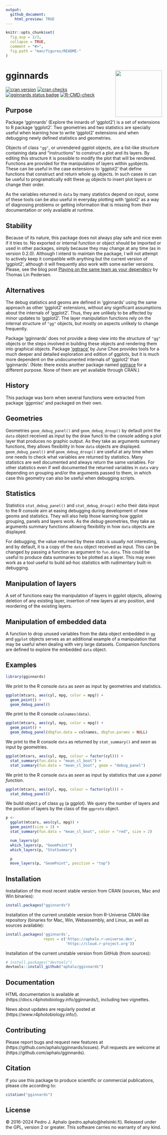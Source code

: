 ```yaml
---
output:
  github_document:
    html_preview: TRUE
---
```


```r
knitr::opts_chunk$set(
  fig.asp = 2/3,
  collapse = TRUE,
  comment = "#>",
  fig.path = "man/figures/README-"
)
```

# gginnards <img src="man/figures/logo-gginnards.png" align="right" width="150" />

<!-- badges: start -->
[![cran
version](https://www.r-pkg.org/badges/version/gginnards)](https://cran.r-project.org/package=gginnards)
[![cran checks](https://badges.cranchecks.info/worst/gginnards.svg)](https://cran.r-project.org/web/checks/check_results_gginnards.html)
[![gginnards status badge](https://aphalo.r-universe.dev/badges/gginnards)](https://aphalo.r-universe.dev/gginnards)
[![R-CMD-check](https://github.com/aphalo/gginnards/actions/workflows/R-CMD-check.yaml/badge.svg)](https://github.com/aphalo/gginnards/actions/workflows/R-CMD-check.yaml)
<a href="https://docs.r4photobiology.info/gginnards/"><img src="https://img.shields.io/badge/documentation-gginnards-informational.svg" alt="" /></a>
<!-- badges: end -->

## Purpose

Package 'gginnards' (Explore the innards of 'ggplot2') is a set of extensions to
R package 'ggplot2'. Two geometries and two statistics are specially useful when
learning how to write 'ggplot2' extensions and when debugging newly defined
statistics and geometries.

Objects of class `"gg"`, or unrendered ggplot objects, are a list-like structure
containing data and "instructions" to construct a plot and its layers. By
editing this structure it is possible to modify the plot that will be rendered.
Functions are provided for the manipulation of layers within `gg`objects. These
can be useful in the case extensions to 'ggplot2' that define functions that
construct and return whole `gg` objects. In such cases in can be useful to
programatically edit these `gg` objects to insert plot layers or change their
order.

As the variables returned in `data` by many statistics depend on input, some
of these tools can be also useful in everyday plotting with 'gplot2' as a
way of diagnosing problems or getting information that is missing from their
documentation or only available at runtime.

## Stability

Because of its nature, this package does not always play safe and nice even if
it tries to. No exported or internal function or object should be imported or
used in other packages, simply because they may change at any time (as in
version 0.2.0). Although I intend to maintain the package, I will not attempt to
actively keep it compatible with anything but the current version of 'ggplot2',
although it will frequently also work with some earlier versions.
Please, see the blog post [Playing on the same team as your
dependecy](https://www.tidyverse.org/blog/2022/09/playing-on-the-same-team-as-your-dependecy/)
by Thomas Lin Pedersen.

## Alternatives

The debug statistics and geoms are defined in 'gginnards' using the same
approach as other 'ggplot2' extensions, without any significant assumptions
about the internals of 'ggplot2'. Thus, they are unlikely to be affected
by minor updates to 'ggplot2'. The layer manipulation functions rely on
the internal structure of `"gg"` objects, but mostly on aspects unlikely
to change frequently.

Package 'gginnards' does not provide a deep view into the structure of `"gg"`
objects or the steps involved in building these objects and rendering them into
graphical objects. Package ['ggtrace'](https://github.com/yjunechoe/ggtrace) by
June Choe provides tools for a much deeper and detailed exploration and edition
of ggplots, but it is much more dependent on the undocumented internals of
'ggplot2' than 'gginnards'. (Note: there exists another package named
[ggtrace](https://github.com/cxli233/ggtraces) for a different purpose. None of
them are yet available through CRAN.)

## History

This package was born when several functions were extracted from package
'ggpmisc' and packaged on their own.

## Geometries

Geometries `geom_debug_panel()` and `geom_debug_droup()` by default print the
`data` object received as input by the draw functi to the console adding a plot
layer that produces no graphic output. As they take as arguments summary
functions, they allows flexibility in how `data` objects are displayed.
`geom_debug_panel()` and `geom_debug_droup()` are useful at any time when one
needs to check what variables are returned by statistics. Many statistics are
well documented and always return the same variables. For other statistics even
if well documented the returned variables in `data` vary depending on grouping
and/or the arguments passed to them, in which case this geometry can also be
useful when debugging scripts.

## Statistics

Statistics `stat_debug_panel()` and `stat_debug_droup()` echo their data input
to the R console aim at easing debugging during development of new geoms and
statistics. They will also help those learning how ggplot grouping, panels and
layers work. As the _debug_ geometries, they take as arguments summary
functions allowing flexibility in how `data` objects are displayed.

For debugging, the value returned by these stats is usually not interesting, and
by default, it is a copy of the `data` object received as input. This can be
changed by passing a function as argument to `fun.data`. This could be useful to
produce data summaries to be plotted as a layer. This may even work as a tool
useful to build ad-hoc statistics with rudimentary built-in debugging.

## Manipulation of layers

A set of functions easy the manipulation of layers in ggplot objects,
allowing deletion of any existing layer, insertion of new layers at any
position, and reordering of the existing layers.

## Manipulation of embedded data

A function to drop unused variables from the data object embedded in `gg` and
`ggplot` objects serves as an additional example of a manipulation that may
be useful when dealing with very large datasets. Companion functions are
defined to explore the embedded `data` object.

## Examples

```r
library(gginnards)
```

We print to the R console `data` as _seen_ as input by geometries and statistics.

```r
ggplot(mtcars, aes(cyl, mpg, color = mpg)) +
  geom_point() +
  geom_debug_panel()
```

We print to the R console `colnames(data)`.

```r
ggplot(mtcars, aes(cyl, mpg, color = mpg)) +
  geom_point() +
  geom_debug_panel(dbgfun.data = colnames, dbgfun.params = NULL)
```

We print to the R console `data` as returned by `stat_summary()` and _seen_ as
input by geometries.

```r
ggplot(mtcars, aes(cyl, mpg, colour = factor(cyl))) +
  stat_summary(fun.data = "mean_cl_boot") +
  stat_summary(fun.data = "mean_cl_boot", geom = "debug_panel")
```

We print to the R console `data` as _seen_ as input by statistics that use a
_panel function_.

```r
ggplot(mtcars, aes(cyl, mpg, colour = factor(cyl))) +
  stat_debug_panel()
```

We build object `p` of class `gg` (a ggplot). We query the number of layers and
the position of layers by the class of the `ggproto` object.

```r
p <-
  ggplot(mtcars, aes(cyl, mpg)) +
  geom_point(size = 3) +
  stat_summary(fun.data = "mean_cl_boot", color = "red", size = 2)

  num_layers(p)
  which_layers(p, "GeomPoint")
  which_layers(p, "StatSummary")

  p
  move_layers(p, "GeomPoint", position = "top")
```

## Installation

Installation of the most recent stable version from CRAN (sources, Mac and Win binaries):

```r
install.packages("gginnards")
```

Installation of the current unstable version from R-Universe CRAN-like repository (binaries for Mac, Win, Webassembly, and Linux, as well as sources available):

```r
install.packages('gginnards', 
                 repos = c('https://aphalo.r-universe.dev', 
                           'https://cloud.r-project.org'))
```

Installation of the current unstable version from GitHub (from sources):

```r
# install.packages("devtools")
devtools::install_github("aphalo/gginnards")
```

## Documentation

HTML documentation is available at (https://docs.r4photobiology.info/gginnards/), including two vignettes.

News about updates are regularly posted at (https://www.r4photobiology.info/).

## Contributing

Please report bugs and request new features at (https://github.com/aphalo/gginnards/issues). Pull requests are welcome at (https://github.com/aphalo/gginnards).

## Citation

If you use this package to produce scientific or commercial publications, please cite according to:

```r
citation("gginnards")
```

## License

© 2016-2024 Pedro J. Aphalo (pedro.aphalo@helsinki.fi). Released under the GPL, version 2 or greater. This software carries no warranty of any kind.


